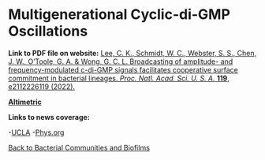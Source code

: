 # Multigenerational Cyclic-di-GMP Oscillations



**Link to PDF file on website:** [Lee, C. K., Schmidt, W. C., Webster, S. S., Chen, J. W., O’Toole, G. A. & Wong, G. C. L. Broadcasting of amplitude- and frequency-modulated c-di-GMP signals facilitates cooperative surface commitment in bacterial lineages. _Proc. Natl. Acad. Sci. U. S. A._ **119**, e2112226119 (2022).](/pdf/10.1073~pnas.2112226119.pdf)

**[Altimetric](https://pnas.altmetric.com/details/121378152)**

**Links to news coverage:** 

-[UCLA](https://newsroom.ucla.edu/releases/bacteria-chemical-signals-like-radio-waves)
-[Phys.org](https://phys.org/news/2022-01-bacteria-chemical-radio.html)

[Back to Bacterial Communities and Biofilms](/research/bacterial-communities-and-biofilms)